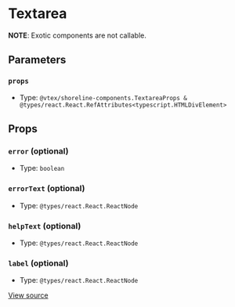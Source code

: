 # Textarea

**NOTE**: Exotic components are not callable.

## Parameters

### `props`

- Type: `@vtex/shoreline-components.TextareaProps & @types/react.React.RefAttributes<typescript.HTMLDivElement>`

## Props

### `error` (optional)

- Type: `boolean`

### `errorText` (optional)

- Type: `@types/react.React.ReactNode`

### `helpText` (optional)

- Type: `@types/react.React.ReactNode`

### `label` (optional)

- Type: `@types/react.React.ReactNode`

[View source](https://github.com/vtex/shoreline/blob/471a221f9/packages/components/src/textarea/textarea.tsx#L10)
